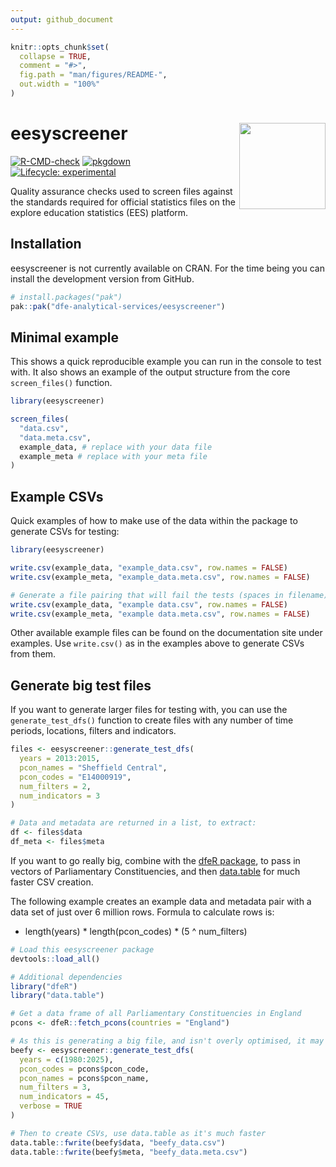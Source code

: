 ```yaml
---
output: github_document
---
```


<!-- README.md is generated from README.Rmd. Please edit that file -->

```r
knitr::opts_chunk$set(
  collapse = TRUE,
  comment = "#>",
  fig.path = "man/figures/README-",
  out.width = "100%"
)
```

# eesyscreener <a href="https://dfe-analytical-services.github.io/eesyscreener/"><img src="" align="right" height="138" /></a>

<!-- badges: start -->
[![R-CMD-check](https://github.com/dfe-analytical-services/eesyscreener/actions/workflows/R-CMD-check.yaml/badge.svg)](https://github.com/dfe-analytical-services/eesyscreener/actions/workflows/R-CMD-check.yaml)
[![pkgdown](https://github.com/dfe-analytical-services/eesyscreener/actions/workflows/pkgdown.yaml/badge.svg)](https://github.com/dfe-analytical-services/eesyscreener/actions/workflows/pkgdown.yaml)
[![Lifecycle: experimental](https://img.shields.io/badge/lifecycle-experimental-orange.svg)](https://lifecycle.r-lib.org/articles/stages.html#experimental)
<!-- badges: end -->

Quality assurance checks used to screen files against the standards required for official statistics files on the explore education statistics (EES) platform.

## Installation

eesyscreener is not currently available on CRAN. For the time being you can
install the development version from GitHub.

``` r
# install.packages("pak")
pak::pak("dfe-analytical-services/eesyscreener")
```

## Minimal example

This shows a quick reproducible example you can run in the console to test with. It also shows an example of the output structure from the core `screen_files()` function.
```r
library(eesyscreener)

screen_files(
  "data.csv",
  "data.meta.csv",
  example_data, # replace with your data file
  example_meta # replace with your meta file
)
```

## Example CSVs

Quick examples of how to make use of the data within the package to generate CSVs for testing:
``` r
library(eesyscreener)

write.csv(example_data, "example_data.csv", row.names = FALSE)
write.csv(example_meta, "example_data.meta.csv", row.names = FALSE)

# Generate a file pairing that will fail the tests (spaces in filename)
write.csv(example_data, "example data.csv", row.names = FALSE)
write.csv(example_meta, "example data.meta.csv", row.names = FALSE)
```

Other available example files can be found on the documentation site under examples. Use `write.csv()` as in the examples above to generate CSVs from them.

## Generate big test files

If you want to generate larger files for testing with, you can use the `generate_test_dfs()` function to create files with any number of time periods, locations, filters and indicators.

```r
files <- eesyscreener::generate_test_dfs(
  years = 2013:2015, 
  pcon_names = "Sheffield Central", 
  pcon_codes = "E14000919", 
  num_filters = 2, 
  num_indicators = 3
)

# Data and metadata are returned in a list, to extract:
df <- files$data
df_meta <- files$meta
```

If you want to go really big, combine with the [dfeR package](https://dfe-analytical-services.github.io/dfeR/), to pass in vectors of Parliamentary Constituencies, and then [data.table](https://rdatatable.gitlab.io/data.table/) for much faster CSV creation.

The following example creates an example data and metadata pair with a data set of just over 6 million rows. Formula to calculate rows is:

- length(years) * length(pcon_codes) * (5 ^ num_filters)

```r
# Load this eesyscreener package
devtools::load_all()

# Additional dependencies
library("dfeR")
library("data.table")

# Get a data frame of all Parliamentary Constituencies in England
pcons <- dfeR::fetch_pcons(countries = "England")

# As this is generating a big file, and isn't overly optimised, it may take a minute or two
beefy <- eesyscreener::generate_test_dfs(
  years = c(1980:2025),
  pcon_codes = pcons$pcon_code,
  pcon_names = pcons$pcon_name,
  num_filters = 3,
  num_indicators = 45,
  verbose = TRUE
)

# Then to create CSVs, use data.table as it's much faster
data.table::fwrite(beefy$data, "beefy_data.csv")
data.table::fwrite(beefy$meta, "beefy_data.meta.csv")
```
